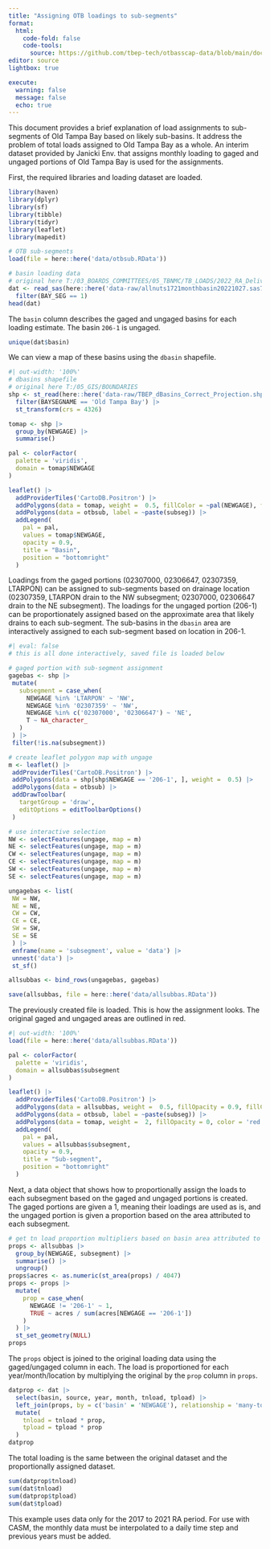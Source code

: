 ```yaml
---
title: "Assigning OTB loadings to sub-segments"
format: 
  html:
    code-fold: false
    code-tools:
      source: https://github.com/tbep-tech/otbasscap-data/blob/main/docs/otb_subbasin_loads.qmd
editor: source
lightbox: true

execute: 
  warning: false
  message: false
  echo: true
---
```


This document provides a brief explanation of load assignments to sub-segments of Old Tampa Bay based on likely sub-basins.  It address the problem of total loads assigned to Old Tampa Bay as a whole.  An interim dataset provided by Janicki Env. that assigns monthly loading to gaged and ungaged portions of Old Tampa Bay is used for the assignments. 

First, the required libraries and loading dataset are loaded.

```r
library(haven)
library(dplyr)
library(sf)
library(tibble)
library(tidyr)
library(leaflet)
library(mapedit)

# OTB sub-segments
load(file = here::here('data/otbsub.RData'))

# basin loading data
# original here T:/03_BOARDS_COMMITTEES/05_TBNMC/TB_LOADS/2022_RA_Deliverables/2017-2021Annual&MonthlyLoadDatasets/NPS1721/Monthly
dat <- read_sas(here::here('data-raw/allnuts1721monthbasin20221027.sas7bdat')) |> 
  filter(BAY_SEG == 1)
head(dat)
```

The `basin` column describes the gaged and ungaged basins for each loading estimate.  The basin `206-1` is ungaged.

```r
unique(dat$basin)
```

We can view a map of these basins using the `dbasin` shapefile.

```r
#| out-width: '100%'
# dbasins shapefile
# original here T:/05_GIS/BOUNDARIES
shp <- st_read(here::here('data-raw/TBEP_dBasins_Correct_Projection.shp'), quiet = T) |>
  filter(BAYSEGNAME == 'Old Tampa Bay') |>
  st_transform(crs = 4326)

tomap <- shp |> 
  group_by(NEWGAGE) |> 
  summarise()

pal <- colorFactor(
  palette = 'viridis', 
  domain = tomap$NEWGAGE
)

leaflet() |> 
  addProviderTiles('CartoDB.Positron') |>
  addPolygons(data = tomap, weight =  0.5, fillColor = ~pal(NEWGAGE), fillOpacity = 0.9) |>
  addPolygons(data = otbsub, label = ~paste(subseg)) |> 
  addLegend(
    pal = pal,
    values = tomap$NEWGAGE,
    opacity = 0.9,
    title = "Basin",
    position = "bottomright"
  )
```

Loadings from the gaged portions (02307000, 02306647, 02307359, LTARPON) can be assigned to sub-segments based on drainage location (02307359, LTARPON drain to the NW subsegment; 02307000, 02306647 drain to the NE subsegment). The loadings for the ungaged portion (206-1) can be proportionately assigned based on the approximate area that likely drains to each sub-segment. The sub-basins in the `dbasin` area are interactively assigned to each sub-segment based on location in 206-1.

```r
#| eval: false
# this is all done interactively, saved file is loaded below

# gaged portion with sub-segment assignment
gagebas <- shp |> 
 mutate(
   subsegment = case_when(
     NEWGAGE %in% 'LTARPON' ~ 'NW', 
     NEWGAGE %in% '02307359' ~ 'NW', 
     NEWGAGE %in% c('02307000', '02306647') ~ 'NE', 
     T ~ NA_character_   
   )
 ) |> 
 filter(!is.na(subsegment))

# create leaflet polygon map with ungage
m <- leaflet() |> 
 addProviderTiles('CartoDB.Positron') |> 
 addPolygons(data = shp[shp$NEWGAGE == '206-1', ], weight =  0.5) |> 
 addPolygons(data = otbsub) |> 
 addDrawToolbar(
   targetGroup = 'draw',
   editOptions = editToolbarOptions()
 )

# use interactive selection
NW <- selectFeatures(ungage, map = m)
NE <- selectFeatures(ungage, map = m)
CW <- selectFeatures(ungage, map = m)
CE <- selectFeatures(ungage, map = m)
SW <- selectFeatures(ungage, map = m)
SE <- selectFeatures(ungage, map = m)

ungagebas <- list(
 NW = NW,  
 NE = NE,
 CW = CW,
 CE = CE,
 SW = SW,
 SE = SE
 ) |> 
 enframe(name = 'subsegment', value = 'data') |> 
 unnest('data') |> 
 st_sf()

allsubbas <- bind_rows(ungagebas, gagebas) 

save(allsubbas, file = here::here('data/allsubbas.RData'))
```

The previously created file is loaded. This is how the assignment looks. The original gaged and ungaged areas are outlined in red.

```r
#| out-width: '100%'
load(file = here::here('data/allsubbas.RData'))

pal <- colorFactor(
  palette = 'viridis', 
  domain = allsubbas$subsegment
)

leaflet() |> 
  addProviderTiles('CartoDB.Positron') |>
  addPolygons(data = allsubbas, weight =  0.5, fillOpacity = 0.9, fillColor = ~pal(subsegment)) |>
  addPolygons(data = otbsub, label = ~paste(subseg)) |> 
  addPolygons(data = tomap, weight =  2, fillOpacity = 0, color = 'red') |>
  addLegend(
    pal = pal,
    values = allsubbas$subsegment,
    opacity = 0.9,
    title = "Sub-segment",
    position = "bottomright"
  )
```

Next, a data object that shows how to proportionally assign the loads to each subsegment based on the gaged and ungaged portions is created.  The gaged portions are given a 1, meaning their loadings are used as is, and the ungaged portion is given a proportion based on the area attributed to each subsegment.

```r
# get tn load proportion multipliers based on basin area attributed to ungaged portions
props <- allsubbas |> 
  group_by(NEWGAGE, subsegment) |> 
  summarise() |> 
  ungroup()
props$acres <- as.numeric(st_area(props) / 4047)
props <- props |> 
  mutate(
    prop = case_when(
      NEWGAGE != '206-1' ~ 1,
      TRUE ~ acres / sum(acres[NEWGAGE == '206-1'])
    )
  ) |> 
  st_set_geometry(NULL)
props
```

The `props` object is joined to the original loading data using the gaged/ungaged column in each.  The load is proportioned for each year/month/location by multiplying the original by the `prop` column in `props`. 

```r
datprop <- dat |>
  select(basin, source, year, month, tnload, tpload) |>
  left_join(props, by = c('basin' = 'NEWGAGE'), relationship = 'many-to-many') |>
  mutate(
    tnload = tnload * prop, 
    tpload = tpload * prop
  )
datprop
```

The total loading is the same between the original dataset and the proportionally assigned dataset. 

```r
sum(datprop$tnload)
sum(dat$tnload)
sum(datprop$tpload)
sum(dat$tpload)
```

This example uses data only for the 2017 to 2021 RA period.  For use with CASM, the monthly data must be interpolated to a daily time step and previous years must be added.
